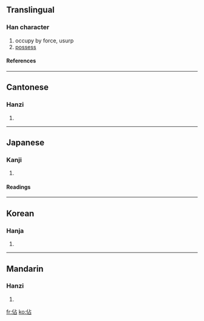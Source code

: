 {{see|占}}

==Translingual==
===Han character===
{{Han char|rn=9|rad=人|as=05|sn=7|four=2126<sub>0</sub>|canj=人卜口 (OYR)}}
# occupy by force, usurp
# [[possess]]
====References====
{{Han ref|kx=0098.140|dkj=00510|dj=0208.040|hdz=10131.090|uh=4F54|ud=20308|bh=A6FB|bd=42747}}
----
==Cantonese==
===Hanzi===
{{yue-hanzi|jyut=|y=jim4}}
# {{defn|Cantonese}}
----
==Japanese==
===Kanji===
{{ja-kanji|grade=|rs=人05}}
# {{defn|Japanese}} 
====Readings====
{{ja-readings|on=[[ちん]] (chin), [[せん]] (sen)|kun=[[みる]] (miru), [[うかがう]] (ukagau), [[しめる]] (shimeru)}}
----
==Korean==
===Hanja===
{{ko-hanja|hangeul=점|rv=jeom|mr=chŏm}}
# {{defn|Korean}}
----
==Mandarin==
===Hanzi===
{{cmn-hanzi|pin=[[hè]] ([[he4]]), [[zhàn]] ([[zhan4]])|wg=ho<sup>4</sup>, chan<sup>4</sup>}}
# {{defn|Mandarin}}

[[fr:佔]]
[[ko:佔]]